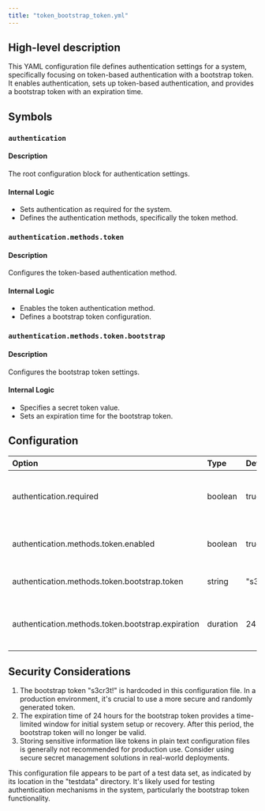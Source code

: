 ```yaml
---
title: "token_bootstrap_token.yml"
---
```


## High-level description
This YAML configuration file defines authentication settings for a system, specifically focusing on token-based authentication with a bootstrap token. It enables authentication, sets up token-based authentication, and provides a bootstrap token with an expiration time.

## Symbols

### `authentication`
#### Description
The root configuration block for authentication settings.

#### Internal Logic
- Sets authentication as required for the system.
- Defines the authentication methods, specifically the token method.

### `authentication.methods.token`
#### Description
Configures the token-based authentication method.

#### Internal Logic
- Enables the token authentication method.
- Defines a bootstrap token configuration.

### `authentication.methods.token.bootstrap`
#### Description
Configures the bootstrap token settings.

#### Internal Logic
- Specifies a secret token value.
- Sets an expiration time for the bootstrap token.

## Configuration
| Option | Type | Default | Description |
|:-------|:-----|:--------|:------------|
| authentication.required | boolean | true | Determines if authentication is mandatory for the system |
| authentication.methods.token.enabled | boolean | true | Enables or disables token-based authentication |
| authentication.methods.token.bootstrap.token | string | "s3cr3t!" | The secret bootstrap token value |
| authentication.methods.token.bootstrap.expiration | duration | 24h | The expiration time for the bootstrap token |

## Security Considerations
1. The bootstrap token "s3cr3t!" is hardcoded in this configuration file. In a production environment, it's crucial to use a more secure and randomly generated token.
2. The expiration time of 24 hours for the bootstrap token provides a time-limited window for initial system setup or recovery. After this period, the bootstrap token will no longer be valid.
3. Storing sensitive information like tokens in plain text configuration files is generally not recommended for production use. Consider using secure secret management solutions in real-world deployments.

This configuration file appears to be part of a test data set, as indicated by its location in the "testdata" directory. It's likely used for testing authentication mechanisms in the system, particularly the bootstrap token functionality.